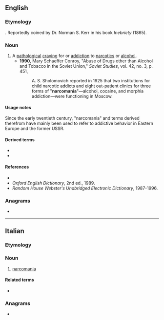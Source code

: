 ==English==

===Etymology===
{{confix|en|narco|mania}}. Reportedly coined by Dr. Norman S. Kerr in his book ''Inebriety'' (1865).

===Noun===
{{en-noun|-}}

# A [[pathological]] [[craving]] for or [[addiction]] to [[narcotics]] or [[alcohol]].
#* '''1990''', Mary Schaeffer Conroy, "Abuse of Drugs other than Alcohol and Tobacco in the Soviet Union," ''Soviet Studies'', vol. 42, no. 3, p. 451,
#*: A. S. Sholomovich reported in 1925 that two institutions for child narcotic addicts and eight out-patient clinics for three forms of "'''narcomania'''"—alcohol, cocaine, and morphia addiction—were functioning in Moscow.

====Usage notes====
Since the early twentieth century, "narcomania" and terms derived therefrom have mainly been used to refer to addictive behavior in Eastern Europe and the former USSR.

====Derived terms====
* {{l|en|narcomaniac}}
* {{l|en|narcomaniacal}}

====References====
* {{R:Dictionary.com}}
* ''Oxford English Dictionary'', 2nd ed., 1989.
* ''Random House Webster's Unabridged Electronic Dictionary'', 1987-1996.

===Anagrams===
* {{anagrams|en|a=aaacimnnor|macaronian}}

----

==Italian==

===Etymology===
{{confix|it|narco|mania}}

===Noun===
{{it-noun|f}}

# [[#English|narcomania]]

====Related terms====
* {{l|it|narcomane}}

===Anagrams===
* {{anagrams|it|a=aaacimnnor|marconiana}}